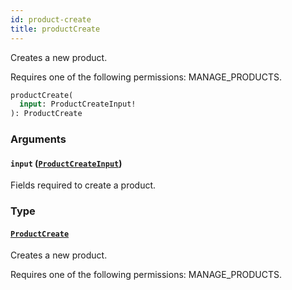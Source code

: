 ```yaml
---
id: product-create
title: productCreate
---
```



Creates a new product. 

Requires one of the following permissions: MANAGE_PRODUCTS.

```graphql
productCreate(
  input: ProductCreateInput!
): ProductCreate
```


### Arguments

#### `input` ([`ProductCreateInput`](../../../developer/api-reference/inputs/product-create-input))

Fields required to create a product.


### Type

#### [`ProductCreate`](../../../developer/api-reference/objects/product-create) 

Creates a new product. 

Requires one of the following permissions: MANAGE_PRODUCTS.




